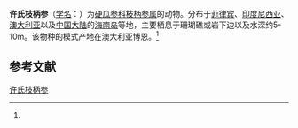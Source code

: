 {{Speciesbox
| name = 许氏枝柄参
| status = 
| status_system = 
| image = 
| genus = Cladolabes
| species = schmeltzi
| authority = (Ludwig, 1875)<ref name='id12696'>{{cite web| url =http://www.bioinfo.cn/db05/BjdwSpecies.php?action=view&id=12696| title =许氏枝柄参| work =《中国动物物种编目数据库》| publisher =中国科学院微生物研究所| author =中国科学院动物研究所| accessdate =2009-04-28| deadurl =yes| archiveurl =https://web.archive.org/web/20160305023448/http://www.bioinfo.cn/db05/BjdwSpecies.php?action=view&id=12696| archivedate =2016-03-05}}</ref>
}}

'''许氏枝柄参'''（[[学名|学名]]：{{lang|la|''Cladolabes schmeltzi''}}）为[[硬瓜参科|硬瓜参科]][[枝柄参属|枝柄参属]]的动物。分布于[[菲律宾|菲律宾]]、[[印度尼西亚|印度尼西亚]]、[[澳大利亚|澳大利亚]]以及[[中国大陆|中国大陆]]的[[海南岛|海南岛]]等地，主要栖息于珊瑚礁或岩下边以及水深约5-10m。该物种的模式产地在澳大利亚博恩。<ref name='id12696'/>

== 参考文献 ==
{{reflist}}

{{Wikispecies|Cladolabes schmeltzi}}
{{Taxonbar|from=Q2162420}}

[[Category:枝柄参属|许氏枝柄参]]


{{海参小作品}}